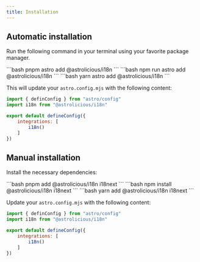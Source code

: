 ```yaml
---
title: Installation
---
```



## Automatic installation

Run the following command in your terminal using your favorite package manager.

<Tabs>
    <TabItem label="pnpm" icon="pnpm">
    ```bash
    pnpm astro add @astrolicious/i18n
    ```
    </TabItem>
    <TabItem label="npm" icon="seti:npm">
    ```bash
    npm run astro add @astrolicious/i18n
    ```
    </TabItem>
    <TabItem label="yarn" icon="seti:yarn">
    ```bash
    yarn astro add @astrolicious/i18n
    ```
    </TabItem>
</Tabs>

This will update your `astro.config.mjs` with the following content:

```js title="astro.config.mjs" ins={2,6}
import { definConfig } from "astro/config"
import i18n from "@astrolicious/i18n"

export default defineConfig({
    integrations: [
        i18n()
    ]
})
```

## Manual installation

Install the necessary dependencies:

<Tabs>
    <TabItem label="pnpm" icon="pnpm">
    ```bash
    pnpm add @astrolicious/i18n i18next
    ```
    </TabItem>
    <TabItem label="npm" icon="seti:npm">
    ```bash
    npm install @astrolicious/i18n i18next
    ```
    </TabItem>
    <TabItem label="yarn" icon="seti:yarn">
    ```bash
    yarn add @astrolicious/i18n i18next
    ```
    </TabItem>
</Tabs>

Update your `astro.config.mjs` with the following content:

```js title="astro.config.mjs" ins={2,6}
import { definConfig } from "astro/config"
import i18n from "@astrolicious/i18n"

export default defineConfig({
    integrations: [
        i18n()
    ]
})
```